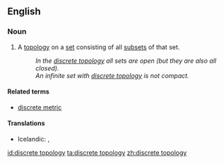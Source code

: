 ==English==

===Noun===
{{en-noun|head=[[discrete]] [[topology]]|discrete topologies}}

# {{context|mathematics}} A [[topology]] on a [[set]] consisting of all [[subset]]s of that set.
#: ''In the [[discrete topology]] all sets are open (but they are also all closed).''
#: ''An infinite set with [[discrete topology]] is not compact. ''

====Related terms====
* [[discrete metric]]

====Translations====
{{trans-top|topology on a set consisting of all subsets of that set}}
* Icelandic: {{t-|is|sundurlaust grannmynstur|n}}, {{t-|is|strjált grannmynstur|n}}
{{trans-mid}}
{{trans-botttom}}

[[id:discrete topology]]
[[ta:discrete topology]]
[[zh:discrete topology]]